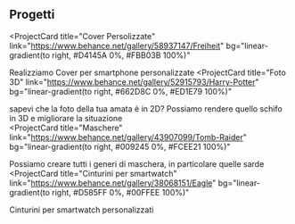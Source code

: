 ## Progetti

<ProjectCard
  title="Cover Persolizzate"
  link="https://www.behance.net/gallery/58937147/Freiheit"
  bg="linear-gradient(to right, #D4145A 0%, #FBB03B 100%)"
>
  Realizziamo Cover per smartphone personalizzate
</ProjectCard>
<ProjectCard
  title="Foto 3D"
  link="https://www.behance.net/gallery/52915793/Harry-Potter"
  bg="linear-gradient(to right, #662D8C 0%, #ED1E79 100%)"
>
  sapevi che la foto della tua amata è in 2D? Possiamo rendere quello schifo in 3D e migliorare la situazione  
</ProjectCard>
<ProjectCard
  title="Maschere"
  link="https://www.behance.net/gallery/43907099/Tomb-Raider"
  bg="linear-gradient(to right, #009245 0%, #FCEE21 100%)"
>
  Possiamo creare tutti i generi di maschera, in particolare quelle sarde
</ProjectCard>
<ProjectCard
  title="Cinturini per smartwatch"
  link="https://www.behance.net/gallery/38068151/Eagle"
  bg="linear-gradient(to right, #D585FF 0%, #00FFEE 100%)"
>
  Cinturini per smartwatch personalizzati
</ProjectCard>
